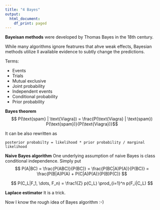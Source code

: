 ---
title: "4 Bayes"
output:
  html_document:
    df_print: paged
---

**Bayeisan methods** were developed by Thomas Bayes in the 18th century.

While many algorithms ignore featrures that ahve weak effects, Bayesian 
methods utilize ll available evidence to subtly change the predictions.

Terms:

* Events
* Trials
* Mutual exclusive
* Joint probability
* Independent events
* Conditional probability
* Prior probability

**Bayes theorem**
$$ P(\text{spam} | \text{Viagra}) = 
\frac{P(\text{Viagra} | \text{spam}) P(\text{spam})}{P(\text{Viagra})}$$

It can be also rewritten as 
```
posterior probabilty = likelihood * prior probability / marginal likelihood
```
**Naive Bayes algorithm**
One underlying assumption of naive Bayes is class conditional independence. 
Simply put
$$ P(A|BC) = \frac{P(ABC)}{P(BC)} = \frac{P(BC|A)P(A)}{P(BC)}
 = \frac{P(B|A)P(A) + P(C|A)P(A)}{P(B)P(C)} $$

$$ P(C_L|F_1, \dots, F_n) = \frac1{Z} p(C_L) \prod_{i=1}^n p(F_i|C_L) $$

**Laplace estimator**
It is a trick.

Now I know the rough idea of Bayes algorithm :-)
